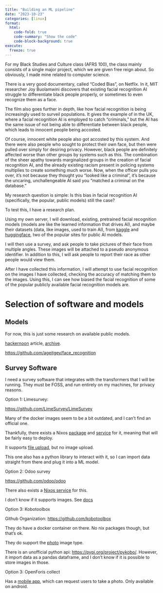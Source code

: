 ```yaml
---
title: "Building an ML pipeline"
date: "2023-10-23"
categories: [linux]
format:
  html:
    code-fold: true
    code-summary: "Show the code"
    code-block-background: true
execute:
  freeze: true
---
```


For my Black Studies and Culture class (AFRS 100), the class mainly consists of a single major project, which we are given free reign about. So obviously, I made mine related to computer science. 


There is a very good documentary, called “Coded Bias”, on Netflix. In it, MIT researcher Joy Buolamwini discovers that existing facial recognition AI struggle to differentiate black people properly, or sometimes to even recognize them as a face. 

The film also goes further in depth, like how facial recognition is being increasingly used to surveil populations. It gives the example of in the UK, where a facial recognition AI is employed to catch “criminals,” but the AI has the same issue of not being able to differentiate between black people, which leads to innocent people being accosted. 

Of course, innocent white people also got accosted by this system. And there were also people who sought to protect their own face, but then were pulled over simply for desiring privacy. However, black people are definitely affected worse than other groups by systems such as this. The combination of the sheer apathy towards marginalized groups in the creation of facial recognition AI, and the already existing racism present in policing systems multiplies to create something much worse. Now, when the officer pulls you over, it’s not because they thought you “looked like a criminal”, it’s because the uncaring, unchallengeable AI said you “matched a criminal on the database.”


My research question is simple: Is this bias in facial recognition AI (specifically, the popular, public models) still the case?


To test this, I have a research plan. 

Using my own server, I will download, existing, pretrained facial recognition models (models are like the learned information that drives AI), and maybe their datasets (data, like images, used to train AI), from [kaggle](https://www.kaggle.com/) and [huggingface](https://huggingface.co/), two of the popular sites for public AI models. 

I will then use a survey, and ask people to take pictures of their face from multiple angles. These images will be attached to  a pseudo anonymous identifier. In addition to this, I will ask people to report their race as other people would view them. 

After I have collected this information, I will attempt to use facial recognition on the images I have collected, checking the accuracy of matching them to the images. Using this, I can see how biased the facial recognition of some of the popular publicly available facial recognition models are. 



# Selection of software and models


## Models

For now, this is just some research on available public models.

[hackernoon](https://hackernoon.com/6-best-open-source-projects-for-real-time-face-recognition-vr1w34x5) article, [archive](https://web.archive.org/web/20230423202315/https://hackernoon.com/6-best-open-source-projects-for-real-time-face-recognition-vr1w34x5).

<https://github.com/ageitgey/face_recognition>


## Survey Software

I need a survey software that integrates with the transformers that I will be running. They must be FOSS, and run entirely on my machines, for privacy reasons.

Option 1: Limesurvey:

<https://github.com/LimeSurvey/LimeSurvey> 

Many of the docker images seem to be a bit outdated, and I can't find an official one. 

Thankfully, there exists a Nixos [package](https://search.nixos.org/packages?channel=23.05&show=limesurvey&size=50&sort=relevance&type=packages&query=limesurvey) and [service](https://search.nixos.org/options?channel=23.05&show=limesurvey&size=50&sort=relevance&type=packages&query=limesurvey) for it, meaning that will be fairly easy to deploy.

It supports [file upload](https://manual.limesurvey.org/Question_type_-_File_upload), but no image upload.

This one also has a python library to interact with it, so I can import data straight from there and plug it into a ML model. 

Option 2: Odoo survey

<https://github.com/odoo/odoo>

There also exists a [Nixos service](https://search.nixos.org/options?channel=23.05&from=0&size=50&sort=relevance&type=packages&query=odoo) for this. 

I don't know if it supports images. See [docs](https://www.odoo.com/documentation/16.0/applications/marketing/surveys/create.html)

Option 3: Kobotoolbox

Github Organization: <https://github.com/kobotoolbox>

They do have a docker container on there. No nix packages though, but that's ok.

They do support the [photo](https://support.kobotoolbox.org/photo_audio_video_file.html?highlight=image) image type.

There is an unofficial python api: <https://pypi.org/project/pykobo/>. However, it import data as a pandas dataframe, and I don't know if it is possible to store images in those.

Option 3: OpenForis collect

Has a [mobile app](https://openforis.org/tools/collect-mobile/), which can request users to take a photo. Only available on android.



